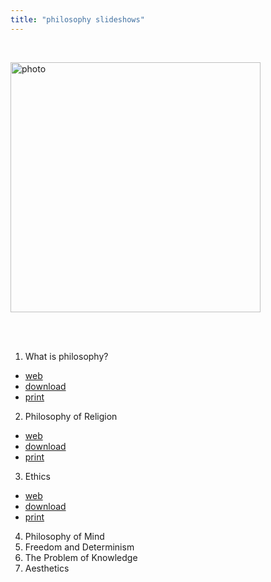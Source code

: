 ```yaml
---
title: "philosophy slideshows"
---
```


<br>

![photo](images/g-3.jpg){class="photo" width=400px}\


<br><br>

1. What is philosophy?
- [web](https://gwmatthews.github.io/philosophy-slideshows/01-introduction.html)
- [download](https://gwmatthews.github.io/philosophy-slideshows/pdf/01-introduction.pdf)
- [print](https://gwmatthews.github.io/philosophy-slideshows/pdf/01-introduction-print.pdf)
2. Philosophy of Religion
- [web](https://gwmatthews.github.io/philosophy-slideshows/02-religion.html)
- [download](https://gwmatthews.github.io/philosophy-slideshows/pdf/02-religion.pdf)
- [print](https://gwmatthews.github.io/philosophy-slideshows/pdf/02-religion-print.pdf)
3. Ethics
- [web](https://gwmatthews.github.io/philosophy-slideshows/03-ethics.html)
- [download](https://gwmatthews.github.io/philosophy-slideshows/pdf/03-ethics.pdf)
- [print](https://gwmatthews.github.io/philosophy-slideshows/pdf/03-ethics-print.pdf)
4. Philosophy of Mind
<!-- - [web](https://gwmatthews.github.io/philosophy-slideshows/04-mind.html)
- [download](https://gwmatthews.github.io/philosophy-slideshows/pdf/04-mind.pdf)
- [print](https://gwmatthews.github.io/philosophy-slideshows/pdf/04-mind-print.pdf) -->
5. Freedom and Determinism
<!-- - [web](https://gwmatthews.github.io/philosophy-slideshows/05-freedom.html)
- [download](https://gwmatthews.github.io/philosophy-slideshows/pdf/05-freedom.pdf)
- [print](https://gwmatthews.github.io/philosophy-slideshows/pdf/05-freedom-print.pdf) -->
6. The Problem of Knowledge
<!-- - [web](https://gwmatthews.github.io/philosophy-slideshows/06-knowledge.html)
- [download](https://gwmatthews.github.io/philosophy-slideshows/pdf/06-knowledge.pdf)
- [print](https://gwmatthews.github.io/philosophy-slideshows/pdf/06-knowledge-print.pdf) -->
7. Aesthetics
<!-- - [web](https://gwmatthews.github.io/philosophy-slideshows/07-art.html)
- [download](https://gwmatthews.github.io/philosophy-slideshows/pdf/07-art.pdf)
- [print](https://gwmatthews.github.io/philosophy-slideshows/pdf/07-art-print.pdf) -->

